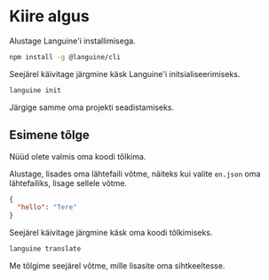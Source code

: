 # Kiire algus

Alustage Languine'i installimisega.

```bash
npm install -g @languine/cli
```

Seejärel käivitage järgmine käsk Languine'i initsialiseerimiseks.

```bash
languine init
```

Järgige samme oma projekti seadistamiseks.

## Esimene tõlge

Nüüd olete valmis oma koodi tõlkima.

Alustage, lisades oma lähtefaili võtme, näiteks kui valite `en.json` oma lähtefailiks, lisage sellele võtme.

```json
{
  "hello": "Tere"
}
```

Seejärel käivitage järgmine käsk oma koodi tõlkimiseks.

```bash
languine translate
```

Me tõlgime seejärel võtme, mille lisasite oma sihtkeeltesse.